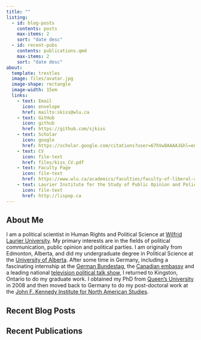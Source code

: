 ```yaml
---
title: ""
listing: 
  - id: blog-posts
    contents: posts
    max-items: 2
    sort: "date desc"
  - id: recent-pubs
    contents: publications.qmd
    max-items: 2
    sort: "date desc"
about: 
  template: trestles
  image: files/avatar.jpg
  image-shape: rectangle
  image-width: 15em
  links:
    - text: Email
      icon: envelope
      href: mailto:skiss@wlu.ca
    - text: GitHub
      icon: github
      href: https://github.com/sjkiss
    - text: Scholar
      icon: google
      href: https://scholar.google.com/citations?user=67hVw8AAAAJ&hl=en
    - text: CV
      icon: file-text
      href: files/kiss_CV.pdf
    - text: Faculty Page
      icon: file-text
      href: https://www.wlu.ca/academics/faculties/faculty-of-liberal-arts/faculty-profiles/simon-kiss/index.html
    - text: Laurier Institute for the Study of Public Opinion and Policy
      icon: file-text
      href: http://lispop.ca
---
```


## About Me

I am a political scientist in Human Rights and Political Science at [Wilfrid Laurier University](http://www.wlu.ca). My primary interests are in the fields of political communication, public opinion and political parties. I am originally from Edmonton, Alberta, and did my undergraduate degree in Political Science at the [University of Alberta](http://www.ualberta.ca). After some time in Germany, including a fascinating internship at the [German Bundestag](http://www.bundestag.de/en), the [Canadian embassy](https://www.international.gc.ca/country-pays/germany-allemagne/index.aspx?lang=eng) and a leading national [television political talk show,](https://en.wikipedia.org/wiki/Sabine_Christiansen_(TV_program)) I returned to Kingston, Ontario to do my graduate work. I obtained my PhD from [Queen's University](http://www.queensu.ca) in 2008 and then moved back to Germany to do my post-doctoral work at the [John F. Kennedy Institute for North American Studies](https://www.jfki.fu-berlin.de/en/index.html).

## Recent Blog Posts

::: {#blog-posts}
:::

## Recent Publications

::: {#recent-pubs}
:::
